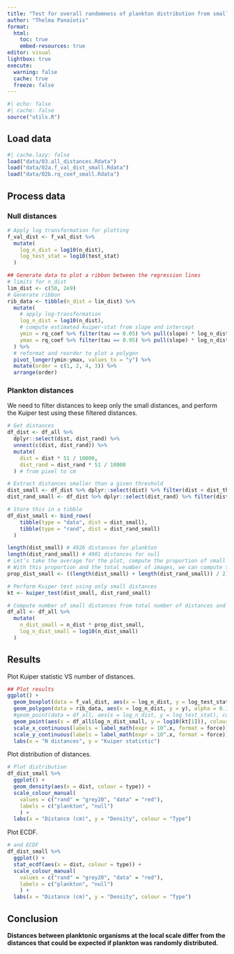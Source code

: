 ```yaml
---
title: "Test for overall randomness of plankton distribution from small distances"
author: "Thelma Panaïotis"
format: 
  html:
    toc: true
    embed-resources: true
editor: visual
lightbox: true
execute:
  warning: false
  cache: true
  freeze: false
---
```


```r
#| echo: false
#| cache: false
source("utils.R")
```

## Load data

```r
#| cache.lazy: false
load("data/03.all_distances.Rdata")
load("data/02a.f_val_dist_small.Rdata")
load("data/02b.rq_coef_small.Rdata")
```

## Process data

### Null distances

```r
# Apply log transformation for plotting
f_val_dist <- f_val_dist %>% 
  mutate(
    log_n_dist = log10(n_dist),
    log_test_stat = log10(test_stat)
  )

## Generate data to plot a ribbon between the regression lines
# limits for n_dist
lim_dist <- c(50, 2e9)
# Generate ribbon
rib_data <- tibble(n_dist = lim_dist) %>% 
  mutate(
    # apply log-transformation
    log_n_dist = log10(n_dist),
    # compute estimated kuiper-stat from slope and intercept
    ymin = rq_coef %>% filter(tau == 0.05) %>% pull(slope) * log_n_dist + rq_coef %>% filter(tau == 0.05) %>% pull(intercept),
    ymax = rq_coef %>% filter(tau == 0.95) %>% pull(slope) * log_n_dist + rq_coef %>% filter(tau == 0.95) %>% pull(intercept)
  ) %>% 
  # reformat and reorder to plot a polygon
  pivot_longer(ymin:ymax, values_to = "y") %>% 
  mutate(order = c(1, 2, 4, 3)) %>% 
  arrange(order)
```

### Plankton distances

We need to filter distances to keep only the small distances, and perform the Kuiper test using these filtered distances.

```r
# Get distances
df_dist <- df_all %>% 
  dplyr::select(dist, dist_rand) %>% 
  unnest(c(dist, dist_rand)) %>% 
  mutate(
    dist = dist * 51 / 10000,
    dist_rand = dist_rand * 51 / 10000
  ) # from pixel to cm

# Extract distances smaller than a given threshold
dist_small <- df_dist %>% dplyr::select(dist) %>% filter(dist < dist_thr_cm) %>% pull(dist) # plankton
dist_rand_small <- df_dist %>% dplyr::select(dist_rand) %>% filter(dist_rand < dist_thr_cm) %>% pull(dist_rand) # null

# Store this in a tibble
df_dist_small <- bind_rows(
    tibble(type = "data", dist = dist_small),
    tibble(type = "rand", dist = dist_rand_small)
  )

length(dist_small) # 4926 distances for plankton
length(dist_rand_small) # 4901 distances for null
# Let’s take the average for the plot, compute the proportion of small distances based on quantiles
# With this proportion and the total number of images, we can compute the total number of small distances
prop_dist_small <- ((length(dist_small) + length(dist_rand_small)) / 2) / 10000

# Perform Kuiper test using only small distances
kt <- kuiper_test(dist_small, dist_rand_small)

# Compute number of small distances from total number of distances and proportion of small distances
df_all <- df_all %>% 
  mutate(
    n_dist_small = n_dist * prop_dist_small,
    log_n_dist_small = log10(n_dist_small)
  )
```

## Results

Plot Kuiper statistic VS number of distances.

```r
## Plot results
ggplot() +
  geom_boxplot(data = f_val_dist, aes(x = log_n_dist, y = log_test_stat, group = log_n_dist), colour = "gray") +
  geom_polygon(data = rib_data, aes(x = log_n_dist, y = y), alpha = 0.1) +
  #geom_point(data = df_all, aes(x = log_n_dist, y = log_test_stat), colour = "blue") +
  geom_point(aes(x = df_all$log_n_dist_small, y = log10(kt[1])), colour = "red") +
  scale_x_continuous(labels = label_math(expr = 10^.x, format = force)) +
  scale_y_continuous(labels = label_math(expr = 10^.x, format = force)) +
  labs(x = "N distances", y = "Kuiper statistic")

```

Plot distribution of distances.

```r
# Plot distribution
df_dist_small %>% 
  ggplot() + 
  geom_density(aes(x = dist, colour = type)) +
  scale_colour_manual(
    values = c("rand" = "grey20", "data" = "red"),
    labels = c("plankton", "null")
    ) +
  labs(x = "Distance (cm)", y = "Density", colour = "Type")
```

Plot ECDF.

```r
# and ECDF
df_dist_small %>% 
  ggplot() + 
  stat_ecdf(aes(x = dist, colour = type)) +
  scale_colour_manual(
    values = c("rand" = "grey20", "data" = "red"),
    labels = c("plankton", "null")
    ) +
  labs(x = "Distance (cm)", y = "Density", colour = "Type")
```

::: {.callout-note icon="false"}
## Conclusion

**Distances between planktonic organisms at the local scale differ from the distances that could be expected if plankton was randomly distributed.**
:::

